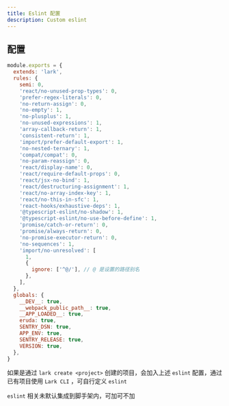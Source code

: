 ```yaml
---
title: Eslint 配置
description: Custom eslint
---
```


## 配置

```js filename=".eslintrc.js"
module.exports = {
  extends: 'lark',
  rules: {
    semi: 0,
    'react/no-unused-prop-types': 0,
    'prefer-regex-literals': 0,
    'no-return-assign': 0,
    'no-empty': 1,
    'no-plusplus': 1,
    'no-unused-expressions': 1,
    'array-callback-return': 1,
    'consistent-return': 1,
    'import/prefer-default-export': 1,
    'no-nested-ternary': 1,
    'compat/compat': 0,
    'no-param-reassign': 0,
    'react/display-name': 0,
    'react/require-default-props': 0,
    'react/jsx-no-bind': 1,
    'react/destructuring-assignment': 1,
    'react/no-array-index-key': 1,
    'react/no-this-in-sfc': 1,
    'react-hooks/exhaustive-deps': 1,
    '@typescript-eslint/no-shadow': 1,
    '@typescript-eslint/no-use-before-define': 1,
    'promise/catch-or-return': 0,
    'promise/always-return': 0,
    'no-promise-executor-return': 0,
    'no-sequences': 1,
    'import/no-unresolved': [
      1,
      {
        ignore: ['^@/'], // @ 是设置的路径别名
      },
    ],
  },
  globals: {
    __DEV__: true,
    __webpack_public_path__: true,
    __APP_LOADED__: true,
    eruda: true,
    SENTRY_DSN: true,
    APP_ENV: true,
    SENTRY_RELEASE: true,
    VERSION: true,
  },
}
```

如果是通过 `lark create <project>` 创建的项目，会加入上述 `eslint` 配置，通过已有项目使用 `Lark CLI` ，可自行定义 `eslint`

`eslint` 相关未默认集成到脚手架内，可加可不加
